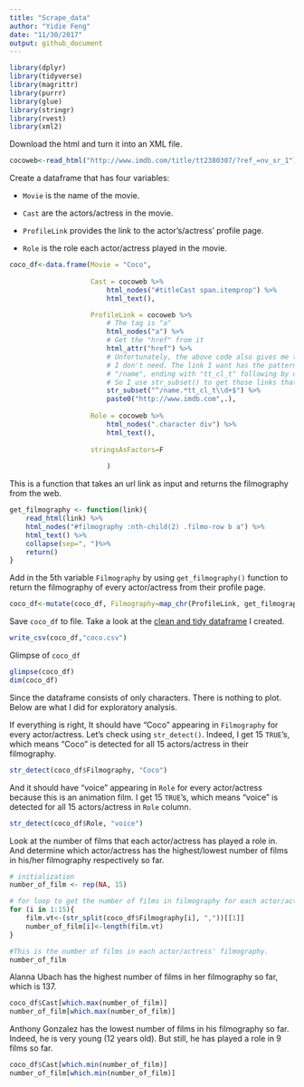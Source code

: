 ```yaml
---
title: "Scrape_data"
author: "Yidie Feng"
date: "11/30/2017"
output: github_document
---
```


```r
library(dplyr)
library(tidyverse)
library(magrittr)
library(purrr)
library(glue)
library(stringr)
library(rvest)
library(xml2)
```

Download the html and turn it into an XML file.
```r
cocoweb<-read_html("http://www.imdb.com/title/tt2380307/?ref_=nv_sr_1")
```

Create a dataframe that has four variables:

- `Movie` is the name of the movie.

- `Cast` are the actors/actress in the movie.

- `ProfileLink` provides the link to the actor's/actress' profile page.

- `Role` is the role each actor/actress played in the movie.

```r
coco_df<-data.frame(Movie = "Coco",
					
					Cast = cocoweb %>%
						html_nodes("#titleCast span.itemprop") %>%
						html_text(),

					ProfileLink = cocoweb %>%
						# The tag is "a"
						html_nodes("a") %>%
						# Get the "href" from it
						html_attr("href") %>%
						# Unfortunately, the above code also gives me the information 
						# I don't need. The link I want has the pattern: starting with
						# "/name", ending with "tt_cl_t" following by one or more digits.
						# So I use str_subset() to get those links that match this pattern.
						str_subset("^/name.*tt_cl_t\\d+$") %>%
						paste0("http://www.imdb.com",.),
					
					Role = cocoweb %>%
						html_nodes(".character div") %>%
						html_text(),
					
					stringsAsFactors=F
							
						)
```

This is a function that takes an url link as input and returns the filmography from the web.
```r
get_filmography <- function(link){
	read_html(link) %>%
	html_nodes("#filmography :nth-child(2) .filmo-row b a") %>%
	html_text() %>%
	collapse(sep=", ")%>%	
	return()
}
```

Add in the 5th variable `Filmography` by using `get_filmography()` function to return the filmography of every actor/actress from their profile page.
```r
coco_df<-mutate(coco_df, Filmography=map_chr(ProfileLink, get_filmography))
```

Save `coco_df` to file. Take a look at the [clean and tidy dataframe](https://github.com/yidie/STAT545-hw-Feng-Yidie/blob/master/hw10/coco.csv) I created.
```r
write_csv(coco_df,"coco.csv")
```

Glimpse of `coco_df`
```r
glimpse(coco_df)
dim(coco_df)
```

Since the dataframe consists of only characters. There is nothing to plot. Below are what I did for exploratory analysis.

If everything is right, It should have "Coco" appearing in `Filmography` for every actor/actress. Let's check using `str_detect()`. Indeed, I get 15 `TRUE`'s, which means "Coco" is detected for all 15 actors/actress in their filmography.
```r
str_detect(coco_df$Filmography, "Coco")
```

And it should have "voice" appearing in `Role` for every actor/actress because this is an
animation film. I get 15 `TRUE`'s, which means "voice" is detected for all 15 actors/actress in `Role` column.
```r
str_detect(coco_df$Role, "voice")
```

Look at the number of films that each actor/actress has played a role in. And determine which actor/actress has the highest/lowest number of films in his/her filmography respectively so far.
```r
# initialization
number_of_film <- rep(NA, 15)

# for loop to get the number of films in filmography for each actor/actress.
for (i in 1:15){
	film.vt<-(str_split(coco_df$Filmography[i], ","))[[1]]
	number_of_film[i]<-length(film.vt)
}

#This is the number of films in each actor/actress' filmography.
number_of_film
```

Alanna Ubach has the highest number of films in her filmography so far, which is 137.
```r
coco_df$Cast[which.max(number_of_film)]
number_of_film[which.max(number_of_film)]
```

Anthony Gonzalez has the lowest number of films in his filmography so far. Indeed, he is very young (12 years old). But still, he has played a role in 9 films so far.
```r
coco_df$Cast[which.min(number_of_film)]
number_of_film[which.min(number_of_film)]
```





